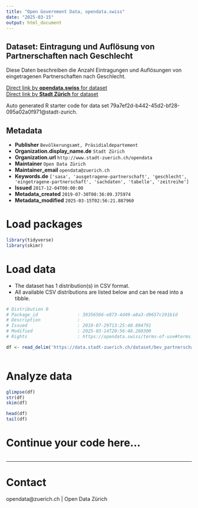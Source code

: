 ```yaml
---
title: "Open Government Data, opendata.swiss"
date: "2025-03-15"
output: html_document
---
```


## Dataset: Eintragung und Auflösung von Partnerschaften nach Geschlecht

Diese Daten beschreiben die Anzahl Eintragungen und Auflösungen von eingetragenen Partnerschaften nach Geschlecht.

[Direct link by **opendata.swiss** for dataset](https://opendata.swiss/de/dataset/eintragung-und-auflosung-von-partnerschaften-nach-geschlecht-seit-20142)<br>
[Direct link by **Stadt Zürich** for dataset](https://data.stadt-zuerich.ch/dataset/bev_partnerschaft_geschlecht_seit2014_od3320)

Auto generated R starter code for data set 79a7ef2d-b442-45d2-bf28-095a02a0f971@stadt-zurich.

## Metadata

- **Publisher** `Bevölkerungsamt, Präsidialdepartement`
- **Organization.display_name.de** `Stadt Zürich`
- **Organization.url** `http://www.stadt-zuerich.ch/opendata`
- **Maintainer** `Open Data Zürich`
- **Maintainer_email** `opendata@zuerich.ch`
- **Keywords.de** `['sasa', 'ausgetragene-partnerschaft', 'geschlecht', 'eingetragene-partnerschaft', 'sachdaten', 'tabelle', 'zeitreihe']`
- **Issued** `2017-12-04T00:00:00`
- **Metadata_created** `2019-07-30T00:36:09.375974`
- **Metadata_modified** `2025-03-15T02:56:21.887960`


# Load packages

```r

library(tidyverse)
library(skimr)

```

# Load data

-   The dataset has 1 distribution(s) in CSV format.
-   All available CSV distributions are listed below and can be read into a tibble.

```r

# Distribution 0
# Package_id               : 39356566-e873-4d49-a8a3-d9657c191b1d
# Description              : 
# Issued                   : 2019-07-29T13:25:40.894791
# Modified                 : 2025-03-14T20:56:48.260300
# Rights                   : https://opendata.swiss/terms-of-use#terms_open

df <- read_delim('https://data.stadt-zuerich.ch/dataset/bev_partnerschaft_geschlecht_seit2014_od3320/download/BEV332OD3320.csv')



```

# Analyze data

```r

glimpse(df)
str(df)
skim(df)

head(df)
tail(df)

```

# Continue your code here...

```r

```

------------------------------------------------------------------------

# Contact

opendata@zuerich.ch | Open Data Zürich
